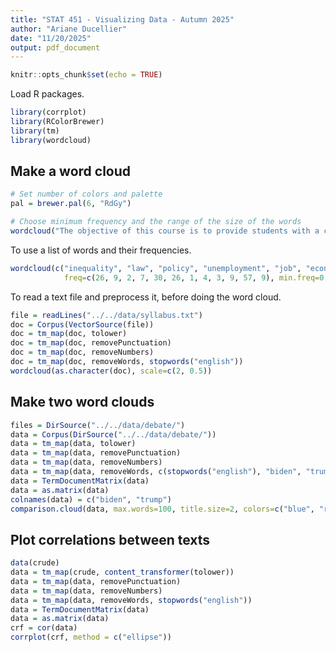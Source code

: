```yaml
---
title: "STAT 451 - Visualizing Data - Autumn 2025"
author: "Ariane Ducellier"
date: "11/20/2025"
output: pdf_document
---
```


```r
knitr::opts_chunk$set(echo = TRUE)
```

Load R packages.

```r
library(corrplot)
library(RColorBrewer)
library(tm)
library(wordcloud)
```

## Make a word cloud

```r
# Set number of colors and palette
pal = brewer.pal(6, "RdGy")

# Choose minimum frequency and the range of the size of the words
wordcloud("The objective of this course is to provide students with a comprehensive understanding of data visualization techniques using R. Through hands-on projects and practical exercises, students will learn how to effectively visualize and communicate insights from data, enabling them to make informed decisions and tell compelling data-driven stories. The course will cover data visualization principles, R programming for data visualization, and the use of popular R packages for creating static and interactive visualizations. Learning objectives: We will cover three main topics: Fundamentals of data visualization: Visual perception and cognition principles, choosing the right chart types based on data and objectives, theory of visual clues and effective use of coordinates, scales and colors, best practices for creating clear and compelling visualizations. Practical data visualization with R: We will focus on ggplot2, but also explore other R packages for geographic data visualization and advanced data visualization (e.g. networks, tree maps, word clouds). Interactive visualization techniques and dashboard design: We will cover principles of effective dashboard design and creation of interactive visualizations for better user engagement. We will use R Shiny to add interactivity with tooltips, filters, and zooming/panning.", min.freq=1, scale=c(2, 0.5), random.color=TRUE, color=pal)
```

To use a list of words and their frequencies.

```r
wordcloud(c("inequality", "law", "policy", "unemployment", "job", "economy", "democracy", "Republicans", "congress", "America", "growth"),
            freq=c(26, 9, 2, 7, 30, 26, 1, 4, 3, 9, 57, 9), min.freq=0, color="red")
```

To read a text file and preprocess it, before doing the word cloud.

```r
file = readLines("../../data/syllabus.txt")
doc = Corpus(VectorSource(file))
doc = tm_map(doc, tolower)
doc = tm_map(doc, removePunctuation)
doc = tm_map(doc, removeNumbers)
doc = tm_map(doc, removeWords, stopwords("english"))
wordcloud(as.character(doc), scale=c(2, 0.5))
```

## Make two word clouds

```r
files = DirSource("../../data/debate/")
data = Corpus(DirSource("../../data/debate/"))
data = tm_map(data, tolower)
data = tm_map(data, removePunctuation)
data = tm_map(data, removeNumbers)
data = tm_map(data, removeWords, c(stopwords("english"), "biden", "trump"))
data = TermDocumentMatrix(data)
data = as.matrix(data)
colnames(data) = c("biden", "trump")
comparison.cloud(data, max.words=100, title.size=2, colors=c("blue", "red"))
```

## Plot correlations between texts

```r
data(crude)
data = tm_map(crude, content_transformer(tolower))
data = tm_map(data, removePunctuation)
data = tm_map(data, removeNumbers)
data = tm_map(data, removeWords, stopwords("english"))
data = TermDocumentMatrix(data)
data = as.matrix(data)
crf = cor(data)
corrplot(crf, method = c("ellipse"))
```
